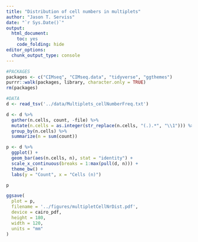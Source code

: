 ```yaml
---
title: "Distribution of cell numbers in multiplets"
author: "Jason T. Serviss"
date: "`r Sys.Date()`"
output:
  html_document:
    toc: yes
    code_folding: hide
editor_options: 
  chunk_output_type: console
---
```


```r
#PACKAGES
packages <- c("CIMseq", "CIMseq.data", "tidyverse", "ggthemes")
purrr::walk(packages, library, character.only = TRUE)
rm(packages)

#DATA
d <- read_tsv('../data/Multiplets_cellNumberFreq.txt')
```

```r
d <- d %>%
  gather(n.cells, count, -file) %>%
  mutate(n.cells = as.integer(str_replace(n.cells, "(.).*", "\\1"))) %>%
  group_by(n.cells) %>%
  summarize(n = sum(count))

p <- d %>%
  ggplot() +
  geom_bar(aes(n.cells, n), stat = "identity") +
  scale_x_continuous(breaks = 1:max(pull(d, n))) +
  theme_bw() +
  labs(y = "Count", x = "Cells (n)")

p 

ggsave(
  plot = p,
  filename = '../figures/multipletCellNrDist.pdf',
  device = cairo_pdf,
  height = 180,
  width = 120,
  units = "mm"
)
```